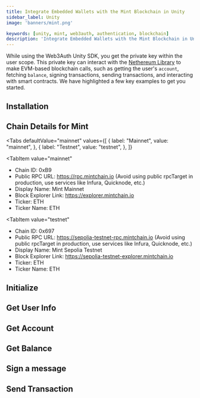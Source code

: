 ```yaml
---
title: Integrate Embedded Wallets with the Mint Blockchain in Unity
sidebar_label: Unity
image: 'banners/mint.png'

keywords: [unity, mint, web3auth, authentication, blockchain]
description: 'Integrate Embedded Wallets with the Mint Blockchain in Unity | Embedded Wallets'
---
```



<SEO
  title="Integrate Embedded Wallets with the Mint Blockchain in Unity"
  description="Integrate Embedded Wallets with the Mint Blockchain in Unity | Embedded Wallets"
  image="https://web3auth.io/docs/banners/mint.png"
  slug="/embedded-wallets/connect-blockchain/evm/mint/unity"
/>

While using the Web3Auth Unity SDK, you get the private key within the user scope. This private key can interact with the [Nethereum Library](https://nethereum.com/) to make EVM-based blockchain calls, such as getting the user's `account`, fetching `balance`, signing transactions, sending transactions, and interacting with smart contracts. We have highlighted a few key examples to get you started.

## Installation

<InstallationSnippet />

## Chain Details for Mint

<Tabs
 defaultValue="mainnet"
  values={[
    { label: "Mainnet", value: "mainnet", },
    { label: "Testnet", value: "testnet", },
  ]}
>
<TabItem
  value="mainnet"
>

- Chain ID: 0xB9
- Public RPC URL: https://rpc.mintchain.io (Avoid using public rpcTarget in production, use services like Infura, Quicknode, etc.)
- Display Name: Mint Mainnet
- Block Explorer Link: https://explorer.mintchain.io
- Ticker: ETH
- Ticker Name: ETH

</TabItem>

<TabItem
  value="testnet"
>

- Chain ID: 0x697
- Public RPC URL: https://sepolia-testnet-rpc.mintchain.io (Avoid using public rpcTarget in production, use services like Infura, Quicknode, etc.)
- Display Name: Mint Sepolia Testnet
- Block Explorer Link: https://sepolia-testnet-explorer.mintchain.io
- Ticker: ETH
- Ticker Name: ETH

</TabItem>
</Tabs>

## Initialize

<InitialisationSnippet />

## Get User Info

<UserInfoSnippet />

## Get Account

<GetAccountSnippet />

## Get Balance

<GetBalanceSnippet />

## Sign a message

<SignMessageSnippet />

## Send Transaction

<SendTransactionSnippet />
